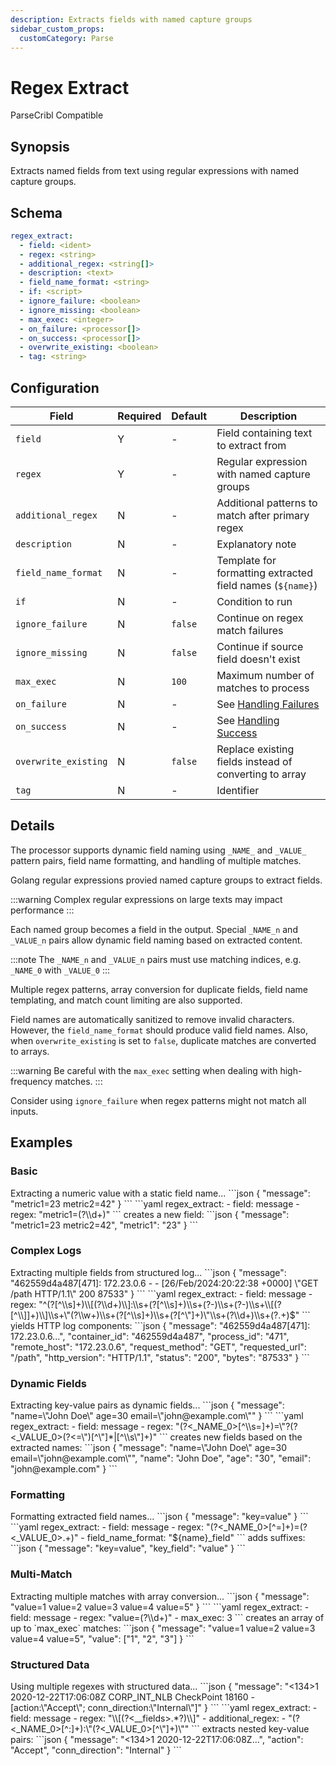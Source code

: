 ```yaml
---
description: Extracts fields with named capture groups
sidebar_custom_props: 
  customCategory: Parse
---
```


# Regex Extract

<span className="theme-doc-version-badge badge badge--primary">Parse</span><span className="theme-doc-version-badge badge badge--secondary">Cribl Compatible</span>

## Synopsis

Extracts named fields from text using regular expressions with named capture groups.

## Schema

```yaml {2-4}
regex_extract:
  - field: <ident>
  - regex: <string>
  - additional_regex: <string[]>
  - description: <text>
  - field_name_format: <string>
  - if: <script>
  - ignore_failure: <boolean>
  - ignore_missing: <boolean>
  - max_exec: <integer>
  - on_failure: <processor[]>
  - on_success: <processor[]>
  - overwrite_existing: <boolean>
  - tag: <string>
```

## Configuration

|Field|Required|Default|Description|
|---|---|---|---|
|`field`|Y|-|Field containing text to extract from|
|`regex`|Y|-|Regular expression with named capture groups|
|`additional_regex`|N|-|Additional patterns to match after primary regex|
|`description`|N|-|Explanatory note|
|`field_name_format`|N|-|Template for formatting extracted field names (`${name}`)|
|`if`|N|-|Condition to run|
|`ignore_failure`|N|`false`|Continue on regex match failures|
|`ignore_missing`|N|`false`|Continue if source field doesn't exist|
|`max_exec`|N|`100`|Maximum number of matches to process|
|`on_failure`|N|-|See [Handling Failures](../handling-failures.mdx)|
|`on_success`|N|-|See [Handling Success](../handling-success.mdx)|
|`overwrite_existing`|N|`false`|Replace existing fields instead of converting to array|
|`tag`|N|-|Identifier|

## Details

The processor supports dynamic field naming using `_NAME_` and `_VALUE_` pattern pairs, field name formatting, and handling of multiple matches.

Golang regular expressions provied named capture groups to extract fields.

:::warning
Complex regular expressions on large texts may impact performance
:::

Each named group becomes a field in the output. Special `_NAME_n` and `_VALUE_n` pairs allow dynamic field naming based on extracted content.

:::note
The `_NAME_n` and `_VALUE_n` pairs must use matching indices, e.g. `_NAME_0` with `_VALUE_0`
:::

Multiple regex patterns, array conversion for duplicate fields, field name templating, and match count limiting are also supported.

Field names are automatically sanitized to remove invalid characters. However, the `field_name_format` should produce valid field names. Also, when `overwrite_existing` is set to `false`, duplicate matches are converted to arrays.

:::warning
Be careful with the `max_exec` setting when dealing with high-frequency matches.
:::

Consider using `ignore_failure` when regex patterns might not match all inputs.

## Examples

### Basic

<ExampleGrid>
  <CommentCol>
    Extracting a numeric value with a static field name...
  </CommentCol>
  <CodeCol>
    ```json
    {
      "message": "metric1=23 metric2=42"
    }
    ```
    ```yaml
    regex_extract:
      - field: message
      - regex: "metric1=(?<metric1>\\d+)"
    ```
  </CodeCol>
  <CommentCol>
    creates a new field:
  </CommentCol>
  <CodeCol>
    ```json
    {
      "message": "metric1=23 metric2=42",
      "metric1": "23"
    }
    ```
  </CodeCol>
</ExampleGrid>

### Complex Logs

<ExampleGrid>
  <CommentCol>
    Extracting multiple fields from structured log...
  </CommentCol>
  <CodeCol>
    ```json
    {
      "message": "462559d4a487[471]: 172.23.0.6 - - [26/Feb/2024:20:22:38 +0000] \"GET /path HTTP/1.1\" 200 87533"
    }
    ```
    ```yaml
    regex_extract:
      - field: message
      - regex: "^(?<container_id>[^\\s]+)\\[(?<process_id>\\d+)\\]:\\s+(?<remote_host>[^\\s]+)\\s+(?<remote_user>-)\\s+(?<auth_user>-)\\s+\\[(?<timestamp>[^\\]]+)\\]\\s+\"(?<request_method>\\w+)\\s+(?<requested_url>[^\\s]+)\\s+(?<http_version>[^\"]+)\"\\s+(?<status>\\d+)\\s+(?<bytes>.+)$"
    ```
  </CodeCol>
  <CommentCol>
    yields HTTP log components:
  </CommentCol>
  <CodeCol>
    ```json
    {
      "message": "462559d4a487[471]: 172.23.0.6...",
      "container_id": "462559d4a487",
      "process_id": "471",
      "remote_host": "172.23.0.6",
      "request_method": "GET",
      "requested_url": "/path",
      "http_version": "HTTP/1.1",
      "status": "200",
      "bytes": "87533"
    }
    ```
  </CodeCol>
</ExampleGrid>

### Dynamic Fields

<ExampleGrid>
  <CommentCol>
    Extracting key-value pairs as dynamic fields...
  </CommentCol>
  <CodeCol>
    ```json
    {
      "message": "name=\"John Doe\" age=30 email=\"john@example.com\""
    }
    ```
    ```yaml
    regex_extract:
      - field: message
      - regex: "(?<_NAME_0>[^\\s=]+)=\"?(?<_VALUE_0>(?<=\")[^\"]*|[^\\s\"]+)"
    ```
  </CodeCol>
  <CommentCol>
    creates new fields based on the extracted names:
  </CommentCol>
  <CodeCol>
    ```json
    {
      "message": "name=\"John Doe\" age=30 email=\"john@example.com\"",
      "name": "John Doe",
      "age": "30",
      "email": "john@example.com"
    }
    ```
  </CodeCol>
</ExampleGrid>

### Formatting

<ExampleGrid>
  <CommentCol>
    Formatting extracted field names...
  </CommentCol>
  <CodeCol>
    ```json
    {
      "message": "key=value"
    }
    ```
    ```yaml
    regex_extract:
      - field: message
      - regex: "(?<_NAME_0>[^=]+)=(?<_VALUE_0>.+)"
      - field_name_format: "${name}_field"
    ```
  </CodeCol>
  <CommentCol>
    adds suffixes:
  </CommentCol>
  <CodeCol>
    ```json
    {
      "message": "key=value",
      "key_field": "value"
    }
    ```
  </CodeCol>
</ExampleGrid>

### Multi-Match

<ExampleGrid>
  <CommentCol>
    Extracting multiple matches with array conversion...
  </CommentCol>
  <CodeCol>
    ```json
    {
      "message": "value=1 value=2 value=3 value=4 value=5"
    }
    ```
    ```yaml
    regex_extract:
      - field: message
      - regex: "value=(?<value>\\d+)"
      - max_exec: 3
    ```
  </CodeCol>
  <CommentCol>
    creates an array of up to `max_exec` matches:
  </CommentCol>
  <CodeCol>
    ```json
    {
      "message": "value=1 value=2 value=3 value=4 value=5",
      "value": ["1", "2", "3"]
    }
    ```
  </CodeCol>
</ExampleGrid>

### Structured Data

<ExampleGrid>
  <CommentCol>
    Using multiple regexes with structured data...
  </CommentCol>
  <CodeCol>
    ```json
    {
      "message": "<134>1 2020-12-22T17:06:08Z CORP_INT_NLB CheckPoint 18160 - [action:\"Accept\"; conn_direction:\"Internal\"]"
    }
    ```
    ```yaml
    regex_extract:
      - field: message
      - regex: "\\[(?<__fields>.*?)\\]"
      - additional_regex:
          - "(?<_NAME_0>[^:]+):\"(?<_VALUE_0>[^\"]+)\""
    ```
  </CodeCol>
  <CommentCol>
    extracts nested key-value pairs:
  </CommentCol>
  <CodeCol>
    ```json
    {
      "message": "<134>1 2020-12-22T17:06:08Z...",
      "action": "Accept",
      "conn_direction": "Internal"
    }
    ```
  </CodeCol>
</ExampleGrid>
